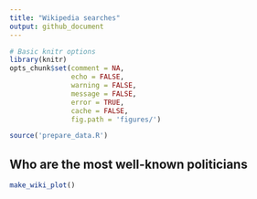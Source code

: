```yaml
---
title: "Wikipedia searches"
output: github_document
---
```



```r
# Basic knitr options
library(knitr)
opts_chunk$set(comment = NA, 
               echo = FALSE, 
               warning = FALSE, 
               message = FALSE, 
               error = TRUE, 
               cache = FALSE,
               fig.path = 'figures/')
```

```r
source('prepare_data.R')
```

## Who are the most well-known politicians 



```r
make_wiki_plot()

```